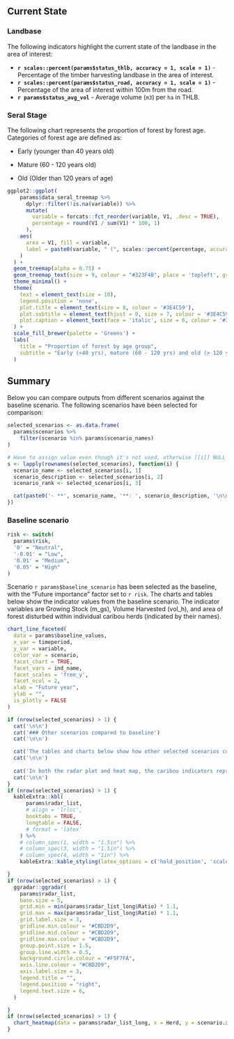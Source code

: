 
## Current State

### Landbase

The following indicators highlight the current state of the landbase in the area of interest:

-   **`r scales::percent(params$status_thlb, accuracy = 1, scale = 1)`** - Percentage of the timber harvesting landbase in the area of interest.
-   **`r scales::percent(params$status_road, accuracy = 1, scale = 1)`** - Percentage of the area of interest within 100m from the road.
-   **`r params$status_avg_vol`** - Average volume (`m3`) per `ha` in THLB.

### Seral Stage

The following chart represents the proportion of forest by forest age. Categories of forest age are defined as:

-   Early (younger than 40 years old)

-   Mature (60 - 120 years old)

-   Old (Older than 120 years of age)

```r
ggplot2::ggplot(
    params$data_seral_treemap %>% 
      dplyr::filter(!is.na(variable)) %>% 
      mutate(
        variable = forcats::fct_reorder(variable, V1, .desc = TRUE),
        percentage = round(V1 / sum(V1) * 100, 1)
      ),
    aes(
      area = V1, fill = variable, 
      label = paste0(variable, " (", scales::percent(percentage, accuracy = 1, scale = 1), ")")
    )
  ) +
  geom_treemap(alpha = 0.75) +
  geom_treemap_text(size = 9, colour = "#323F4B", place = 'topleft', grow = FALSE, reflow = TRUE)+
  theme_minimal() +
  theme(
    text = element_text(size = 10),
    legend.position = 'none',
    plot.title = element_text(size = 8, colour = '#3E4C59'),
    plot.subtitle = element_text(hjust = 0, size = 7, colour = '#3E4C59', margin = margin(b = 0.25, t = 0, unit = "cm")),
    plot.caption = element_text(face = 'italic', size = 6, colour = '#3E4C59', hjust = 1, margin = margin(t = 0.5, unit = "cm"))
  ) +
  scale_fill_brewer(palette = 'Greens') +
  labs(
    title = "Proportion of forest by age group",
    subtitle = "Early (<40 yrs), mature (60 - 120 yrs) and old (> 120 yrs)"
  )
```

## Summary

Below you can compare outputs from different scenarios against the baseline scenario. The following scenarios have been selected for comparison:

```r

selected_scenarios <- as.data.frame(
  params$scenarios %>%
    filter(scenario %in% params$scenario_names)
)

# Have to assign value even though it's not used, otherwise [[i]] NULL is printed
s <- lapply(rownames(selected_scenarios), function(i) {
  scenario_name <- selected_scenarios[i, 1]
  scenario_description <- selected_scenarios[i, 2]
  scenario_rank <- selected_scenarios[i, 3]

  cat(paste0('- **', scenario_name, '**: ', scenario_description, '\n\n'))
})
```

### Baseline scenario

```r
risk <- switch(
  params$risk,
  '0' = "Neutral",
  '-0.01' = "Low",
  '0.01' = "Medium",
  '0.05' = "High"
)
```
Scenario `r params$baseline_scenario` has been selected as the baseline, with the "Future importance" factor set to `r risk`. The charts and tables below show the indicator values from the baseline scenario. The indicator variables are Growing Stock (m_gs), Volume Harvested (vol_h), and area of forest disturbed within individual caribou herds (indicated by their names).

```r
chart_line_faceted(
  data = params$baseline_values,
  x_var = timeperiod,
  y_var = variable,
  color_var = scenario,
  facet_chart = TRUE,
  facet_vars = ind_name,
  facet_scales = 'free_y',
  facet_ncol = 2,
  xlab = "Future year",
  ylab = "",
  is_plotly = FALSE
)
```

```r

if (nrow(selected_scenarios) > 1) {
  cat('\n\n')
  cat('### Other scenarios compared to baseline')
  cat('\n\n')

  cat('The tables and charts below show how other selected scenarios compare to the baseline scenario. Dimensions in the multi-dimensional plots are Growing Stock (m_gs), Volume Harvested (vol_h), and area of forest disturbed within individual caribou herds (indicated by their names).')
  cat('\n\n')
  
  cat('In both the radar plot and heat map, the caribou indicators represent the relative proportion disturbed (i.e., cutblocks less than 40 years old and roads buffered by 50m) of a caribou subpopulation range (as named on the plot) in the area of interest. The forestry indicators are relative merchantable growing stock (m_gs) and relative volume of timber harvested (vol_h).')
  cat('\n\n')
}
if (nrow(selected_scenarios) > 1) {
  kableExtra::kbl(
      params$radar_list,
      # align = 'lrlcc',
      booktabs = TRUE,
      longtable = FALSE,
      # format = 'latex'
    ) %>%
    # column_spec(1, width = "1.5in") %>%
    # column_spec(3, width = "1.5in") %>%
    # column_spec(4, width = "1in") %>%
    kableExtra::kable_styling(latex_options = c('hold_position', 'scale_down', 'striped'), font_size = 7)

}
if (nrow(selected_scenarios) > 1) {
  ggradar::ggradar(
    params$radar_list,
    base.size = 5,
    grid.min = min(params$radar_list_long$Ratio) * 1.1,
    grid.max = max(params$radar_list_long$Ratio) * 1.1,
    grid.label.size = 3,
    gridline.min.colour = "#CBD2D9",
    gridline.mid.colour = "#CBD2D9",
    gridline.max.colour = "#CBD2D9",
    group.point.size = 1.5,
    group.line.width = 0.5,
    background.circle.colour = "#F5F7FA",
    axis.line.colour = "#CBD2D9",
    axis.label.size = 3,
    legend.title = "",
    legend.position = "right",
    legend.text.size = 6,
  )

}
if (nrow(selected_scenarios) > 1) {
  chart_heatmap(data = params$radar_list_long, x = Herd, y = scenario.x, z = Ratio)
}

```
